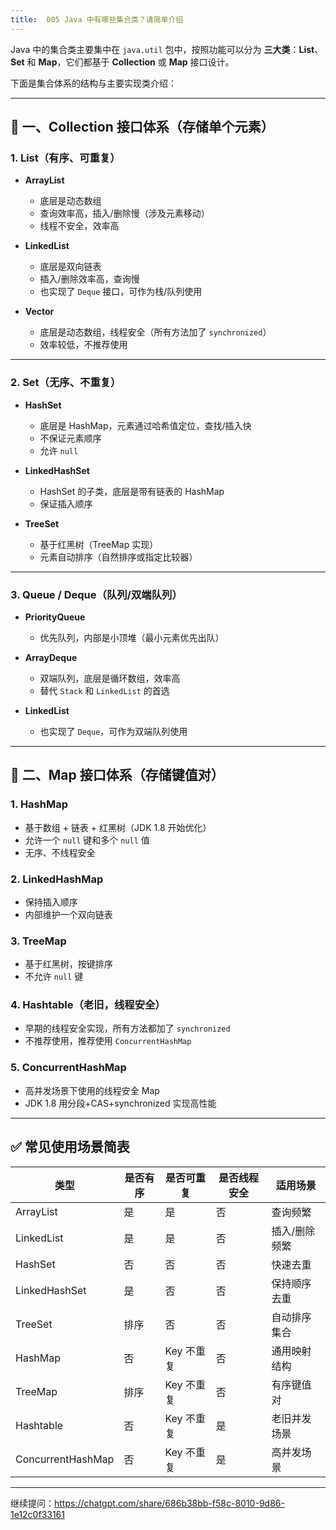 ```yaml
---
title: 	005 Java 中有哪些集合类？请简单介绍
---
```


Java 中的集合类主要集中在 `java.util` 包中，按照功能可以分为 **三大类**：**List**、**Set** 和 **Map**，它们都基于 **Collection** 或 **Map** 接口设计。

下面是集合体系的结构与主要实现类介绍：

---

## 🧱 一、Collection 接口体系（存储单个元素）

### 1. List（有序、可重复）

* **ArrayList**

  * 底层是动态数组
  * 查询效率高，插入/删除慢（涉及元素移动）
  * 线程不安全，效率高

* **LinkedList**

  * 底层是双向链表
  * 插入/删除效率高，查询慢
  * 也实现了 `Deque` 接口，可作为栈/队列使用

* **Vector**

  * 底层是动态数组，线程安全（所有方法加了 `synchronized`）
  * 效率较低，不推荐使用

---

### 2. Set（无序、不重复）

* **HashSet**

  * 底层是 HashMap，元素通过哈希值定位，查找/插入快
  * 不保证元素顺序
  * 允许 `null`

* **LinkedHashSet**

  * HashSet 的子类，底层是带有链表的 HashMap
  * 保证插入顺序

* **TreeSet**

  * 基于红黑树（TreeMap 实现）
  * 元素自动排序（自然排序或指定比较器）

---

### 3. Queue / Deque（队列/双端队列）

* **PriorityQueue**

  * 优先队列，内部是小顶堆（最小元素优先出队）

* **ArrayDeque**

  * 双端队列，底层是循环数组，效率高
  * 替代 `Stack` 和 `LinkedList` 的首选

* **LinkedList**

  * 也实现了 `Deque`，可作为双端队列使用

---

## 🔁 二、Map 接口体系（存储键值对）

### 1. HashMap

* 基于数组 + 链表 + 红黑树（JDK 1.8 开始优化）
* 允许一个 `null` 键和多个 `null` 值
* 无序、不线程安全

### 2. LinkedHashMap

* 保持插入顺序
* 内部维护一个双向链表

### 3. TreeMap

* 基于红黑树，按键排序
* 不允许 `null` 键

### 4. Hashtable（老旧，线程安全）

* 早期的线程安全实现，所有方法都加了 `synchronized`
* 不推荐使用，推荐使用 `ConcurrentHashMap`

### 5. ConcurrentHashMap

* 高并发场景下使用的线程安全 Map
* JDK 1.8 用分段+CAS+synchronized 实现高性能

---

## ✅ 常见使用场景简表

| 类型                | 是否有序 | 是否可重复   | 是否线程安全 | 适用场景    |
| ----------------- | ---- | ------- | ------ | ------- |
| ArrayList         | 是    | 是       | 否      | 查询频繁    |
| LinkedList        | 是    | 是       | 否      | 插入/删除频繁 |
| HashSet           | 否    | 否       | 否      | 快速去重    |
| LinkedHashSet     | 是    | 否       | 否      | 保持顺序去重  |
| TreeSet           | 排序   | 否       | 否      | 自动排序集合  |
| HashMap           | 否    | Key 不重复 | 否      | 通用映射结构  |
| TreeMap           | 排序   | Key 不重复 | 否      | 有序键值对   |
| Hashtable         | 否    | Key 不重复 | 是      | 老旧并发场景  |
| ConcurrentHashMap | 否    | Key 不重复 | 是      | 高并发场景   |

---

继续提问：https://chatgpt.com/share/686b38bb-f58c-8010-9d86-1e12c0f33161

